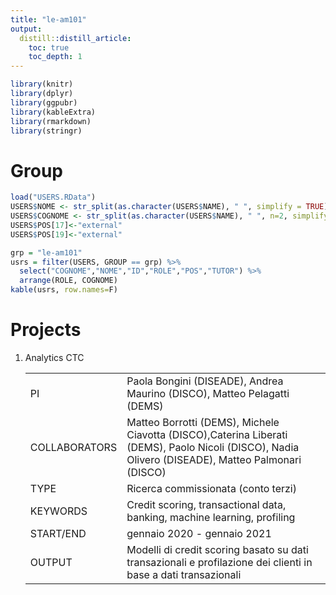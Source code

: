 ```yaml
---
title: "le-am101"
output:
  distill::distill_article:
    toc: true
    toc_depth: 1
---
```


```r
library(knitr)
library(dplyr)
library(ggpubr)
library(kableExtra)
library(rmarkdown)
library(stringr)
```

# Group

```r
load("USERS.RData")
USERS$NOME <- str_split(as.character(USERS$NAME), " ", simplify = TRUE)[,1]
USERS$COGNOME <- str_split(as.character(USERS$NAME), " ", n=2, simplify = TRUE)[,2]
USERS$POS[17]<-"external"
USERS$POS[19]<-"external"
```

```r
grp = "le-am101"
usrs = filter(USERS, GROUP == grp) %>% 
  select("COGNOME","NOME","ID","ROLE","POS","TUTOR") %>%
  arrange(ROLE, COGNOME)
kable(usrs, row.names=F)
```

# Projects

1. Analytics CTC

    | | |
    |-|---|
    | PI | Paola Bongini (DISEADE), Andrea Maurino (DISCO), Matteo Pelagatti (DEMS) |
    | COLLABORATORS | Matteo Borrotti (DEMS), Michele Ciavotta (DISCO),Caterina Liberati (DEMS), Paolo Nicoli (DISCO), Nadia Olivero (DISEADE), Matteo Palmonari (DISCO) |
    | TYPE | Ricerca commissionata (conto terzi) |
    | KEYWORDS | Credit scoring, transactional data, banking, machine learning, profiling |
    | START/END | gennaio 2020 - gennaio 2021 |
    | OUTPUT | Modelli di credit scoring basato su dati transazionali e profilazione dei clienti in base a dati transazionali |
